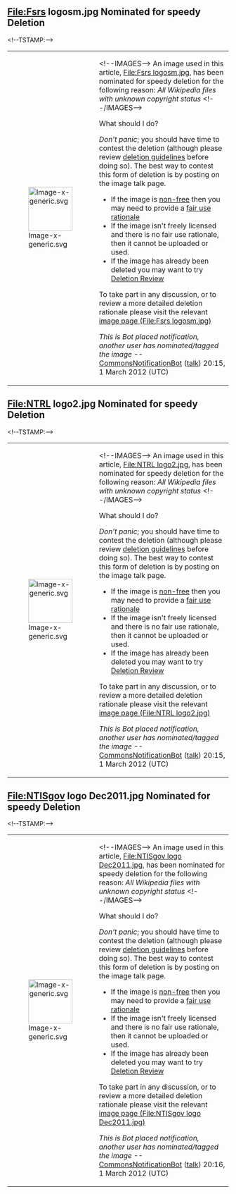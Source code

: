 <article id="17380442" title=Talk:National Technical Information Service>
	<talkpage id="17380442" title="Talk:National Technical Information Service">
{{WikiProject United States|class=start|importance=low|USGov=yes|USGov-importance=low}}
==File:Fsrs logosm.jpg Nominated for speedy Deletion==
&lt;!--TSTAMP:{{{4}}}--&gt;
{|
|-
| [[File:Image-x-generic.svg|100px]] 
| &lt;!--IMAGES--&gt;
An image used in this article, [[:File:Fsrs logosm.jpg|File:Fsrs logosm.jpg]], has been nominated for speedy deletion for the following reason: ''All Wikipedia files with unknown copyright status'' 
&lt;!--/IMAGES--&gt;
;What should I do?
''Don't panic''; you should have time to contest the deletion (although please review [[WP:CSD|deletion guidelines]] before doing so). The best way to contest this form of deletion is by posting on the image talk page.
* If the image is [[WP:NFCC|non-free]] then you may need to provide a [[WP:FUR|fair use rationale]]
* If the image isn't freely licensed and there is no fair use rationale, then it cannot be uploaded or used.
* If the image has already been deleted you may want to try [[WP:DRV|Deletion Review]]
To take part in any discussion, or to review a more detailed deletion rationale please visit the relevant [[:File:Fsrs logosm.jpg|image page (File:Fsrs logosm.jpg)]]

''This is Bot placed notification, another user has nominated/tagged the image'' --[[User:CommonsNotificationBot|CommonsNotificationBot]] ([[User talk:CommonsNotificationBot|talk]]) 20:15, 1 March 2012 (UTC)
|}
==File:NTRL logo2.jpg Nominated for speedy Deletion==
&lt;!--TSTAMP:{{{4}}}--&gt;
{|
|-
| [[File:Image-x-generic.svg|100px]] 
| &lt;!--IMAGES--&gt;
An image used in this article, [[:File:NTRL logo2.jpg|File:NTRL logo2.jpg]], has been nominated for speedy deletion for the following reason: ''All Wikipedia files with unknown copyright status'' 
&lt;!--/IMAGES--&gt;
;What should I do?
''Don't panic''; you should have time to contest the deletion (although please review [[WP:CSD|deletion guidelines]] before doing so). The best way to contest this form of deletion is by posting on the image talk page.
* If the image is [[WP:NFCC|non-free]] then you may need to provide a [[WP:FUR|fair use rationale]]
* If the image isn't freely licensed and there is no fair use rationale, then it cannot be uploaded or used.
* If the image has already been deleted you may want to try [[WP:DRV|Deletion Review]]
To take part in any discussion, or to review a more detailed deletion rationale please visit the relevant [[:File:NTRL logo2.jpg|image page (File:NTRL logo2.jpg)]]

''This is Bot placed notification, another user has nominated/tagged the image'' --[[User:CommonsNotificationBot|CommonsNotificationBot]] ([[User talk:CommonsNotificationBot|talk]]) 20:15, 1 March 2012 (UTC)
|}
==File:NTISgov logo Dec2011.jpg Nominated for speedy Deletion==
&lt;!--TSTAMP:{{{4}}}--&gt;
{|
|-
| [[File:Image-x-generic.svg|100px]] 
| &lt;!--IMAGES--&gt;
An image used in this article, [[:File:NTISgov logo Dec2011.jpg|File:NTISgov logo Dec2011.jpg]], has been nominated for speedy deletion for the following reason: ''All Wikipedia files with unknown copyright status'' 
&lt;!--/IMAGES--&gt;
;What should I do?
''Don't panic''; you should have time to contest the deletion (although please review [[WP:CSD|deletion guidelines]] before doing so). The best way to contest this form of deletion is by posting on the image talk page.
* If the image is [[WP:NFCC|non-free]] then you may need to provide a [[WP:FUR|fair use rationale]]
* If the image isn't freely licensed and there is no fair use rationale, then it cannot be uploaded or used.
* If the image has already been deleted you may want to try [[WP:DRV|Deletion Review]]
To take part in any discussion, or to review a more detailed deletion rationale please visit the relevant [[:File:NTISgov logo Dec2011.jpg|image page (File:NTISgov logo Dec2011.jpg)]]

''This is Bot placed notification, another user has nominated/tagged the image'' --[[User:CommonsNotificationBot|CommonsNotificationBot]] ([[User talk:CommonsNotificationBot|talk]]) 20:16, 1 March 2012 (UTC)
|}
	</talkpage>
</article>